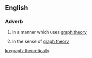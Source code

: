 ==English==
===Adverb===
{{en-adv}}
# {{mathematics}} In a manner which uses [[graph theory]]
# {{mathematics}} In the sense of [[graph theory]]

[[ko:graph-theoretically]]